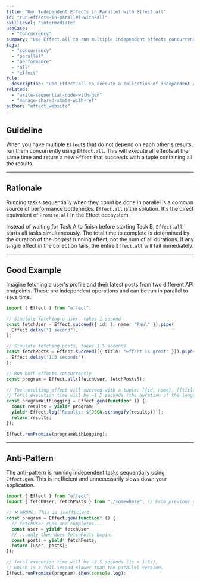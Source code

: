 ```yaml
---
title: "Run Independent Effects in Parallel with Effect.all"
id: "run-effects-in-parallel-with-all"
skillLevel: "intermediate"
useCase:
  - "Concurrency"
summary: "Use Effect.all to run multiple independent effects concurrently and collect all their results into a single tuple."
tags:
  - "concurrency"
  - "parallel"
  - "performance"
  - "all"
  - "effect"
rule:
  description: "Use Effect.all to execute a collection of independent effects concurrently."
related:
  - "write-sequential-code-with-gen"
  - "manage-shared-state-with-ref"
author: "effect_website"
---
```


## Guideline

When you have multiple `Effect`s that do not depend on each other's results, run them concurrently using `Effect.all`. This will execute all effects at the same time and return a new `Effect` that succeeds with a tuple containing all the results.

---

## Rationale

Running tasks sequentially when they could be done in parallel is a common source of performance bottlenecks. `Effect.all` is the solution. It's the direct equivalent of `Promise.all` in the Effect ecosystem.

Instead of waiting for Task A to finish before starting Task B, `Effect.all` starts all tasks simultaneously. The total time to complete is determined by the duration of the *longest* running effect, not the sum of all durations. If any single effect in the collection fails, the entire `Effect.all` will fail immediately.

---

## Good Example

Imagine fetching a user's profile and their latest posts from two different API endpoints. These are independent operations and can be run in parallel to save time.

```typescript
import { Effect } from "effect";

// Simulate fetching a user, takes 1 second
const fetchUser = Effect.succeed({ id: 1, name: "Paul" }).pipe(
  Effect.delay("1 second"),
);

// Simulate fetching posts, takes 1.5 seconds
const fetchPosts = Effect.succeed([{ title: "Effect is great" }]).pipe(
  Effect.delay("1.5 seconds"),
);

// Run both effects concurrently
const program = Effect.all([fetchUser, fetchPosts]);

// The resulting effect will succeed with a tuple: [{id, name}, [{title}]]
// Total execution time will be ~1.5 seconds (the duration of the longest task).
const programWithLogging = Effect.gen(function* () {
  const results = yield* program;
  yield* Effect.log(`Results: ${JSON.stringify(results)}`);
  return results;
});

Effect.runPromise(programWithLogging);
```

---

## Anti-Pattern

The anti-pattern is running independent tasks sequentially using `Effect.gen`. This is inefficient and unnecessarily slows down your application.

```typescript
import { Effect } from "effect";
import { fetchUser, fetchPosts } from "./somewhere"; // From previous example

// ❌ WRONG: This is inefficient.
const program = Effect.gen(function* () {
  // fetchUser runs and completes...
  const user = yield* fetchUser;
  // ...only then does fetchPosts begin.
  const posts = yield* fetchPosts;
  return [user, posts];
});

// Total execution time will be ~2.5 seconds (1s + 1.5s),
// which is a full second slower than the parallel version.
Effect.runPromise(program).then(console.log);
```